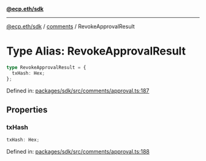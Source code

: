 [**@ecp.eth/sdk**](../../index.mdx)

***

[@ecp.eth/sdk](/sdk-reference/index.mdx) / [comments](/sdk-reference/comments/index.mdx) / RevokeApprovalResult

# Type Alias: RevokeApprovalResult

```ts
type RevokeApprovalResult = {
  txHash: Hex;
};
```

Defined in: [packages/sdk/src/comments/approval.ts:187](https://github.com/ecp-eth/comments-monorepo/blob/main/packages/sdk/src/comments/approval.ts#L187)

## Properties

### txHash

```ts
txHash: Hex;
```

Defined in: [packages/sdk/src/comments/approval.ts:188](https://github.com/ecp-eth/comments-monorepo/blob/main/packages/sdk/src/comments/approval.ts#L188)
